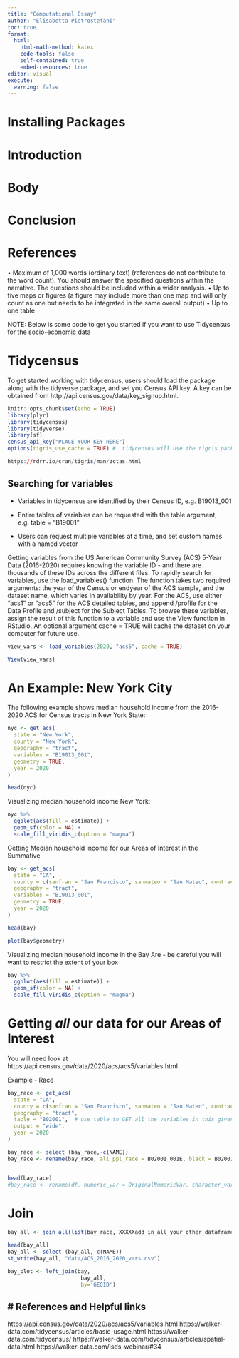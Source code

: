 ```yaml
---
title: "Computational Essay"
author: "Elisabetta Pietrostefani"
toc: true
format: 
  html:
    html-math-method: katex
    code-tools: false
    self-contained: true
    embed-resources: true
editor: visual
execute: 
  warning: false
---
```


# Installing Packages
# Introduction
# Body
# Conclusion
# References

•	Maximum of 1,000 words (ordinary text) (references do not contribute to the word count). You should answer the specified questions within the narrative. The questions should be included within a wider analysis.
•	Up to five maps or figures (a figure may include more than one map and will only count as one but needs to be integrated in the same overall output)
•	Up to one table










NOTE: Below is some code to get you started if you want to use Tidycensus for the socio-economic data

# Tidycensus
To get started working with tidycensus, users should load the package along with the tidyverse package, and set you Census API key. 
A key can be obtained from http://api.census.gov/data/key_signup.html.

```r
knitr::opts_chunk$set(echo = TRUE)
library(plyr)
library(tidycensus)
library(tidyverse)
library(sf)
census_api_key("PLACE YOUR KEY HERE") 
options(tigris_use_cache = TRUE) #  tidycensus will use the tigris package to retrieve the corresponding geographic dataset from the US Census Bureau and pre-merge it with the tabular data obtained from the Census API.

https://rdrr.io/cran/tigris/man/zctas.html
```

## Searching for variables

* Variables in tidycensus are identified by their Census ID, e.g. B19013_001

* Entire tables of variables can be requested with the table argument, e.g. table = "B19001"

* Users can request multiple variables at a time, and set custom names with a named vector

Getting variables from the US American Community Survey (ACS) 5-Year Data (2016-2020) requires knowing the variable ID - and there are thousands of these IDs across the different files. To rapidly search for variables, use the load_variables() function. The function takes two required arguments: the year of the Census or endyear of the ACS sample, and the dataset name, which varies in availability by year. For the ACS, use either "acs1" or "acs5" for the ACS detailed tables, and append /profile for the Data Profile and /subject for the Subject Tables. To browse these variables, assign the result of this function to a variable and use the View function in RStudio. An optional argument cache = TRUE will cache the dataset on your computer for future use.

```r
view_vars <- load_variables(2020, "acs5", cache = TRUE)

View(view_vars)
```

# An Example: New York City

The following example shows median household income from the 2016-2020 ACS for Census tracts in New York State:
```r

nyc <- get_acs(
  state = "New York",
  county = "New York",
  geography = "tract",
  variables = "B19013_001",
  geometry = TRUE,
  year = 2020
)

head(nyc)
```

Visualizing median household income New York:
```r
nyc %>%
  ggplot(aes(fill = estimate)) + 
  geom_sf(color = NA) + 
  scale_fill_viridis_c(option = "magma") 
```

Getting Median household income for our Areas of Interest in the Summative
```r
bay <- get_acs(
  state = "CA",
  county = c(sanfran = "San Francisco", sanmateo = "San Mateo", contracosta = "Contra Costa", alameda= "Alameda"),
  geography = "tract",
  variables = "B19013_001",
  geometry = TRUE,
  year = 2020
)

head(bay)

plot(bay$geometry)
```

Visualizing median household income in the Bay Are - be careful you will want to restrict the extent of your box
```r
bay %>%
  ggplot(aes(fill = estimate)) + 
  geom_sf(color = NA) + 
  scale_fill_viridis_c(option = "magma") 
```

# Getting *all* our data for our Areas of Interest
You will need look at https://api.census.gov/data/2020/acs/acs5/variables.html

Example - Race
```r
bay_race <- get_acs(
  state = "CA",
  county = c(sanfran = "San Francisco", sanmateo = "San Mateo", contracosta = "Contra Costa", alameda= "Alameda"),
  geography = "tract",
  table = "B02001",  # use table to GET all the variables in this given category
  output = "wide",
  year = 2020
)

bay_race <- select (bay_race,-c(NAME))
bay_race <- rename(bay_race, all_ppl_race = B02001_001E, black = B02001_003E)


head(bay_race)
#bay_race <- rename(df, numeric_var = OriginalNumericVar, character_var = Original.Character.Var)
```

# Join
```r
bay_all <- join_all(list(bay_race, XXXXXadd_in_all_your_other_dataframes), by='GEOID', type='left')

head(bay_all)
bay_all <- select (bay_all,-c(NAME))
st_write(bay_all, "data/ACS_2016_2020_vars.csv")

bay_plot <- left_join(bay, 
                       bay_all, 
                       by='GEOID')
```

# References and Helpful links
---------------------------

https://api.census.gov/data/2020/acs/acs5/variables.html
https://walker-data.com/tidycensus/articles/basic-usage.html
https://walker-data.com/tidycensus/
https://walker-data.com/tidycensus/articles/spatial-data.html
https://walker-data.com/isds-webinar/#34
